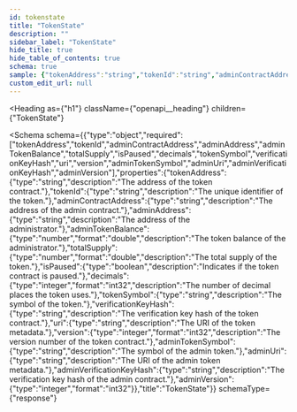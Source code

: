 ```yaml
---
id: tokenstate
title: "TokenState"
description: ""
sidebar_label: "TokenState"
hide_title: true
hide_table_of_contents: true
schema: true
sample: {"tokenAddress":"string","tokenId":"string","adminContractAddress":"string","adminAddress":"string","adminTokenBalance":0,"totalSupply":0,"isPaused":true,"decimals":0,"tokenSymbol":"string","verificationKeyHash":"string","uri":"string","version":0,"adminTokenSymbol":"string","adminUri":"string","adminVerificationKeyHash":"string","adminVersion":0}
custom_edit_url: null
---
```



<Heading
  as={"h1"}
  className={"openapi__heading"}
  children={"TokenState"}
>
</Heading>





<Schema
  schema={{"type":"object","required":["tokenAddress","tokenId","adminContractAddress","adminAddress","adminTokenBalance","totalSupply","isPaused","decimals","tokenSymbol","verificationKeyHash","uri","version","adminTokenSymbol","adminUri","adminVerificationKeyHash","adminVersion"],"properties":{"tokenAddress":{"type":"string","description":"The address of the token contract."},"tokenId":{"type":"string","description":"The unique identifier of the token."},"adminContractAddress":{"type":"string","description":"The address of the admin contract."},"adminAddress":{"type":"string","description":"The address of the administrator."},"adminTokenBalance":{"type":"number","format":"double","description":"The token balance of the administrator."},"totalSupply":{"type":"number","format":"double","description":"The total supply of the token."},"isPaused":{"type":"boolean","description":"Indicates if the token contract is paused."},"decimals":{"type":"integer","format":"int32","description":"The number of decimal places the token uses."},"tokenSymbol":{"type":"string","description":"The symbol of the token."},"verificationKeyHash":{"type":"string","description":"The verification key hash of the token contract."},"uri":{"type":"string","description":"The URI of the token metadata."},"version":{"type":"integer","format":"int32","description":"The version number of the token contract."},"adminTokenSymbol":{"type":"string","description":"The symbol of the admin token."},"adminUri":{"type":"string","description":"The URI of the admin token metadata."},"adminVerificationKeyHash":{"type":"string","description":"The verification key hash of the admin contract."},"adminVersion":{"type":"integer","format":"int32"}},"title":"TokenState"}}
  schemaType={"response"}
>
  
</Schema>
            